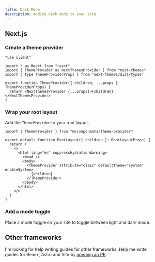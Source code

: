 ```yaml
---
title: Dark Mode
description: Adding dark mode to your site.
---
```


## Next.js

<Steps>

### Create a theme provider

```tsx title="components/theme-provider.tsx"
"use client"

import * as React from "react"
import { ThemeProvider as NextThemesProvider } from "next-themes"
import { type ThemeProviderProps } from "next-themes/dist/types"

export function ThemeProvider({ children, ...props }: ThemeProviderProps) {
  return <NextThemesProvider {...props}>{children}</NextThemesProvider>
}
```

### Wrap your root layout

Add the `ThemeProvider` to your root layout.

```tsx {1,9-11} title="app/layout.tsx"
import { ThemeProvider } from "@/components/theme-provider"

export default function RootLayout({ children }: RootLayoutProps) {
  return (
    <>
      <html lang="en" suppressHydrationWarning>
        <head />
        <body>
          <ThemeProvider attribute="class" defaultTheme="system" enableSystem>
            {children}
          </ThemeProvider>
        </body>
      </html>
    </>
  )
}
```

### Add a mode toggle

Place a mode toggle on your site to toggle between light and dark mode.

<ComponentPreview name="mode-toggle" className="[&_.preview]:items-start" />

</Steps>

## Other frameworks

I'm looking for help writing guides for other frameworks. Help me write guides for Remix, Astro and Vite by [opening an PR](https://github.com/nirmalatai-ui/ui).
